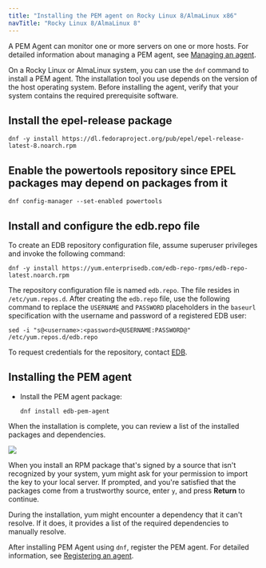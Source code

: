 ```yaml
---
title: "Installing the PEM agent on Rocky Linux 8/AlmaLinux x86"
navTitle: "Rocky Linux 8/AlmaLinux 8"
---
```


A PEM Agent can monitor one or more servers on one or more hosts. For detailed information about managing a PEM agent, see [Managing an agent](../../../managing_pem_agent).

On a Rocky Linux or AlmaLinux system, you can use the `dnf` command to install a PEM agent. Tthe installation tool you use depends on the version of the host operating system. Before installing the agent, verify that your system contains the required prerequisite software.

## Install the epel-release package

```shell
dnf -y install https://dl.fedoraproject.org/pub/epel/epel-release-latest-8.noarch.rpm
```

## Enable the powertools repository since EPEL packages may depend on packages from it

```shell
dnf config-manager --set-enabled powertools
```

## Install and configure the edb.repo file

To create an EDB repository configuration file, assume superuser privileges and invoke the following command:

```shell
dnf -y install https://yum.enterprisedb.com/edb-repo-rpms/edb-repo-latest.noarch.rpm
```

The repository configuration file is named `edb.repo`. The file resides in `/etc/yum.repos.d`. After creating the `edb.repo` file, use the following command to replace the `USERNAME` and `PASSWORD` placeholders in the `baseurl` specification with the username and password of a registered EDB user:

```shell
sed -i "s@<username>:<password>@USERNAME:PASSWORD@" /etc/yum.repos.d/edb.repo
```

To request credentials for the repository, contact [EDB](https://www.enterprisedb.com/repository-access-request).

## Installing the PEM agent

-   Install the PEM agent package:

    ```shell
    dnf install edb-pem-agent
    ```

When the installation is complete, you can review a list of the installed packages and dependencies.

![](../../../images/pem_rpm_installation_agent.png)

When you install an RPM package that's signed by a source that isn't recognized by your system, yum might ask for your permission to import the key to your local server. If prompted, and you're satisfied that the packages come from a trustworthy source, enter `y`, and press **Return** to continue.

During the installation, yum might encounter a dependency that it can't resolve. If it does, it provides a list of the required dependencies to manually resolve.

After installing PEM Agent using `dnf`, register the PEM agent. For detailed information, see [Registering an agent](../../../registering_agent).
